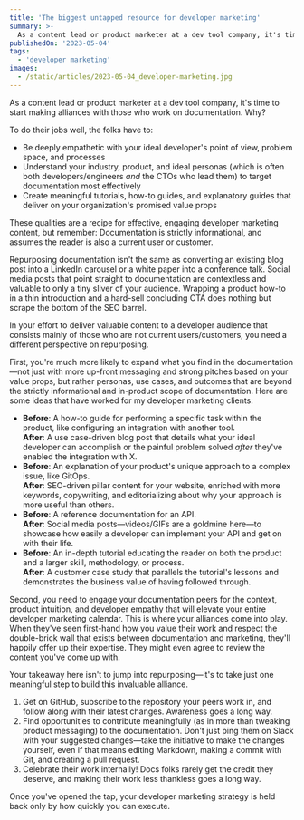 ```yaml
---
title: 'The biggest untapped resource for developer marketing'
summary: >-
  As a content lead or product marketer at a dev tool company, it's time to start making alliances with those who work on documentation. Why?
publishedOn: '2023-05-04'
tags:
  - 'developer marketing'
images:
  - /static/articles/2023-05-04_developer-marketing.jpg
---
```


As a content lead or product marketer at a dev tool company, it's time to start making alliances with those who work on
documentation. Why?

To do their jobs well, the folks have to:

- Be deeply empathetic with your ideal developer's point of view, problem space, and processes
- Understand your industry, product, and ideal personas (which is often both developers/engineers _and_ the
  CTOs who lead them) to target documentation most effectively
- Create meaningful tutorials, how-to guides, and explanatory guides that deliver on your organization's promised value
  props

These qualities are a recipe for effective, engaging developer marketing content, but remember: Documentation is
strictly informational, and assumes the reader is also a current user or customer.

Repurposing documentation isn't the same as converting an existing blog post into a LinkedIn carousel or a white paper
into a conference talk. Social media posts that point straight to documentation are contextless and valuable to only a
tiny sliver of your audience. Wrapping a product how-to in a thin introduction and a hard-sell concluding CTA does
nothing but scrape the bottom of the SEO barrel.

In your effort to deliver valuable content to a developer audience that consists mainly of those who are not current
users/customers, you need a different perspective on repurposing. 

First, you're much more likely to expand what you find in the documentation&mdash;not just with more up-front messaging
and strong pitches based on your value props, but rather personas, use cases, and outcomes that are beyond the strictly
informational and in-product scope of documentation. Here are some ideas that have worked for my developer marketing
clients:

- **Before**: A how-to guide for performing a specific task within the product, like configuring an integration with
  another tool.<br />
  **After**: A use case-driven blog post that details what your ideal developer can accomplish or the painful problem 
  solved _after_ they've enabled the integration with X.
- **Before**: An explanation of your product's unique approach to a complex issue, like GitOps.<br />
  **After**: SEO-driven pillar content for your website, enriched with more keywords, copywriting, and editorializing 
  about why your approach is more useful than others.
- **Before**: A reference documentation for an API.<br />
  **After**: Social media posts&mdash;videos/GIFs are a goldmine here&mdash;to showcase how easily a developer can implement your API and 
  get on with their life.
- **Before**: An in-depth tutorial educating the reader on both the product and a larger skill, methodology, or 
  process.<br />
  **After**: A customer case study that parallels the tutorial's lessons and demonstrates the business value of having 
  followed through.

Second, you need to engage your documentation peers for the context, product intuition, and developer empathy that will
elevate your entire developer marketing calendar. This is where your alliances come into play. When they've seen
first-hand how you value their work and respect the double-brick wall that exists between documentation and marketing,
they'll happily offer up their expertise. They might even agree to review the content you've come up with.

Your takeaway here isn't to jump into repurposing&mdash;it's to take just one meaningful step to build this invaluable
alliance.

1. Get on GitHub, subscribe to the repository your peers work in, and follow along with their latest changes. Awareness
   goes a long way.
2. Find opportunities to contribute meaningfully (as in more than tweaking product messaging) to the documentation.
   Don't just ping them on Slack with your suggested changes&mdash;take the initiative to make the changes yourself,
   even if that means editing Markdown, making a commit with Git, and creating a pull request.
3. Celebrate their work internally! Docs folks rarely get the credit they deserve, and making their work less thankless
   goes a long way.

Once you've opened the tap, your developer marketing strategy is held back only by how quickly you can execute.
